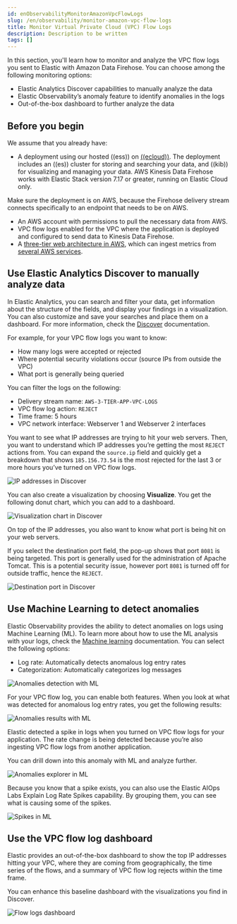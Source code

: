 ```yaml
---
id: enObservabilityMonitorAmazonVpcFlowLogs
slug: /en/observability/monitor-amazon-vpc-flow-logs
title: Monitor Virtual Private Cloud (VPC) Flow Logs
description: Description to be written
tags: []
---
```


<div id="monitor-amazon-vpc-flow-logs"></div>

In this section, you'll learn how to monitor and analyze the VPC flow logs you sent to Elastic with Amazon Data Firehose. You can choose among the following monitoring options:

- Elastic Analytics Discover capabilities to manually analyze the data
- Elastic Observability’s anomaly feature to identify anomalies in the logs
- Out-of-the-box dashboard to further analyze the data

<div id="aws-firehose-prerequisites"></div>

## Before you begin

We assume that you already have:

- A deployment using our hosted ((ess)) on [((ecloud))](((ess-trial))). The deployment includes an ((es)) cluster for storing and searching your data, and ((kib)) for visualizing and managing your data. AWS Kinesis Data Firehose works with Elastic Stack version 7.17 or greater, running on Elastic Cloud only.

<DocCallOut title="Important" color="warning">
Make sure the deployment is on AWS, because the Firehose delivery stream connects specifically to an endpoint that needs to be on AWS.
</DocCallOut>

- An AWS account with permissions to pull the necessary data from AWS.
- VPC flow logs enabled for the VPC where the application is deployed and configured to send data to Kinesis Data Firehose.
- A [three-tier web architecture in AWS](https://github.com/aws-samples/aws-three-tier-web-architecture-workshop), which can ingest metrics from [several AWS services](https://docs.elastic.co/integrations/aws).

<div id="aws-firehose-discover"></div>

## Use Elastic Analytics Discover to manually analyze data

In Elastic Analytics, you can search and filter your data, get information about the structure of the fields, and display your findings in a visualization. You can also customize and save your searches and place them on a dashboard. For more information, check the [Discover](((kibana-ref))/discover.html) documentation.

For example, for your VPC flow logs you want to know:

- How many logs were accepted or rejected
- Where potential security violations occur (source IPs from outside the VPC)
- What port is generally being queried

You can filter the logs on the following:

- Delivery stream name: `AWS-3-TIER-APP-VPC-LOGS`
- VPC flow log action: `REJECT`
- Time frame: 5 hours
- VPC network interface: Webserver 1 and Webserver 2 interfaces

You want to see what IP addresses are trying to hit your web servers. Then, you want to understand which IP addresses you’re getting the most `REJECT` actions from. You can expand the `source.ip` field and quickly get a breakdown that shows `185.156.73.54` is the most rejected for the last 3 or more hours you’ve turned on VPC flow logs.

![IP addresses in Discover](images/discover-ip-addresses.png)

You can also create a visualization by choosing **Visualize**. You get the following donut chart, which you can add to a dashboard.

![Visualization chart in Discover](images/discover-visualize-chart.png)

On top of the IP addresses, you also want to know what port is being hit on your web servers.

If you select the destination port field, the pop-up shows that port `8081` is being targeted. This port is generally used for the administration of Apache Tomcat. This is a potential security issue, however port `8081` is turned off for outside traffic, hence the `REJECT`.

![Destination port in Discover](images/discover-destination-port.png)

<div id="aws-firehose-ml"></div>

## Use Machine Learning to detect anomalies

Elastic Observability provides the ability to detect anomalies on logs using Machine Learning (ML). To learn more about how to use the ML analysis with your logs, check the [Machine learning](((kibana-ref))/xpack-ml.html) documentation. You can select the following options:

- Log rate: Automatically detects anomalous log entry rates
- Categorization: Automatically categorizes log messages

![Anomalies detection with ML](images/ml-anomalies-detection.png)

For your VPC flow log, you can enable both features. When you look at what was detected for anomalous log entry rates, you get the following results:

![Anomalies results with ML](images/ml-anomalies-results.png)

Elastic detected a spike in logs when you turned on VPC flow logs for your application. The rate change is being detected because you’re also ingesting VPC flow logs from another application.

You can drill down into this anomaly with ML and analyze further.

![Anomalies explorer in ML](images/ml-anomalies-explorer.png)

Because you know that a spike exists, you can also use the Elastic AIOps Labs Explain Log Rate Spikes capability. By grouping them, you can see what is causing some of the spikes.

![Spikes in ML](images/ml-spike.png)

<div id="aws-firehose-dashboard"></div>

## Use the VPC flow log dashboard

Elastic provides an out-of-the-box dashboard to show the top IP addresses hitting your VPC, where they are coming from geographically, the time series of the flows, and a summary of VPC flow log rejects within the time frame.

You can enhance this baseline dashboard with the visualizations you find in Discover.

![Flow logs dashboard](images/flow-log-dashboard.png)